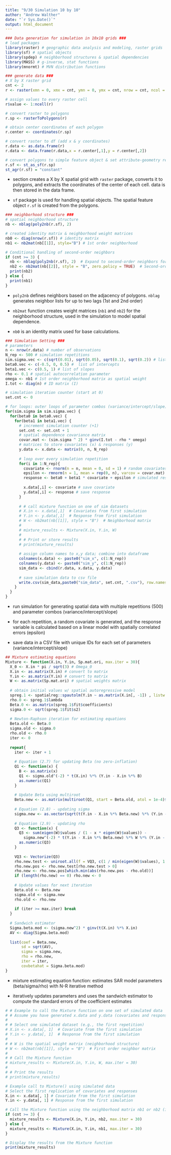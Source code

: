 ```yaml
---
title: "9/30 Simulation 10 by 10"
author: "Andrew Walther"
date: "`r Sys.Date()`"
output: html_document
---
```


```r
### Data generation for simulation in 10x10 grids ###
# load packages
library(raster) # geographic data analysis and modeling, raster grids
library(sf) # spatial objects
library(spdep) # neighborhood structures & spatial dependencies
library(MASS) # g-inverse, stat functions
library(mnormt) # MVN distribution functions
```

```r
### generate data ###
# X by X raster grid
cnt <- 2
r <- raster(xmn = 0, xmx = cnt, ymn = 0, ymx = cnt, nrow = cnt, ncol = cnt)

# assign values to every raster cell
r$value <- 1:ncell(r)

# convert raster to polygons
r.sp <- rasterToPolygons(r)

# obtain center coordinates of each polygon
r.center <- coordinates(r.sp)

# convert raster to df (add x & y coordinates)
r.data <- as.data.frame(r)
r.data <- data.frame(r.data,x = r.center[,1],y = r.center[,2])

# convert polygons to simple feature object & set attribute-geometry relationship "constant"
r.sf <- st_as_sf(r.sp)
st_agr(r.sf) = "constant"
```

- section creates a X by X spatial grid with `raster` package, converts it to polygons, and extracts the coordinates of the center of each cell. data is then stored in the data frame.

- `sf` package is used for handling spatial objects. The spatial feature object `r.sf` is created from the polygons.

```r
### neighborhood structure ###
# spatial neighborhood structure
nb <- nblag(poly2nb(r.sf), 2)

# created identity matrix & neighborhood weight matrices
nb0 <- diag(nrow(r.sf)) # identity matrix
nb1 <- nb2mat(nb[[1]], style="B") # 1st order neighborhood

# Conditional handling of second-order neighbors
if (cnt >= 3) {
  nb <- nblag(poly2nb(r.sf), 2)  # Expand to second-order neighbors for cnt >= 3
  nb2 <- nb2mat(nb[[2]], style = "B", zero.policy = TRUE)  # Second-order neighborhood matrix
  print(nb2)
} else {
  print(nb1)
}
```

- `poly2nb` defines neighbors based on the adjacency of polygons. `nblag` generates neighbor lists for up to two lags (1st and 2nd order)

- `nb2mat` function creates weight matrices (`nb1` and `nb2`) for the neighborhood structure, used in the simulation to model spatial dependence.

- `nb0` is an identity matrix used for base calculations.

```r
### Simulation Setting ###
# parameters
n <- nrow(r.data) # number of observations
N_rep <- 500 # simulation repetitions
sim.sigma.vec <- c(sqrt(0.01), sqrt(0.05), sqrt(0.1), sqrt(0.2)) # list of simulation variances
beta0.vec <- c(-0.5, 0, 0.5) #  list of intercepts
beta1.vec <- c(0.5, 1) # list of slopes
rho <- 0.1 # spatial autocorrelation parameter
omega <- nb1 # 1st order neighborhood matrix as spatial weight
I.tot <- diag(n) # ID matrix (I)

# simulation iteration counter (start at 0)
set.cnt <- 0

# for loops: outer loops of parameter combos (variance/intercept/slope)
for(sim.sigma in sim.sigma.vec) {
  for(beta0 in beta0.vec) {
    for(beta1 in beta1.vec) {
      # increment simulation counter (+1)
      set.cnt <- set.cnt + 1 
      # spatial dependence covariance matrix
      covar.mat <- (sim.sigma ^ 2) * ginv(I.tot - rho * omega)
      # matrices to store covariates (x) & responses (y)
      y.data <- x.data <- matrix(0, n, N_rep)
      
      # loop over every simulation repetition
      for(i in 1:N_rep){
        covariate <- rnorm(n = n, mean = 0, sd = 1) # random covariates (length n)
        epsilon <- rmnorm(n = 1, mean = rep(0, n), varcov = covar.mat) # Spatially correlated error term
        response <- beta0 + beta1 * covariate + epsilon # simulated response (outcome value)
        
        x.data[,i] <- covariate # save covariate
        y.data[,i] <- response # save response
      }
      
      # # call mixture function on one of sim datasets
      # X.in <- x.data[,1]  # Covariates from first simulation
      # Y.in <- y.data[,1]  # Response from first simulation
      # W <- nb2mat(nb[[1]], style = "B")  # Neighborhood matrix
      # 
      # mixture_results <- Mixture(X.in, Y.in, W)
      # 
      # # Print or store results
      # print(mixture_results)
      
      # assign column names to x,y data; combine into dataframe
      colnames(x.data) <- paste0("sim_x", c(1:N_rep))
      colnames(y.data) <- paste0("sim_y", c(1:N_rep))
      sim_data <- cbind(r.data, x.data, y.data)
      
      # save simulation data to csv file
      write.csv(sim_data,paste0("sim_data", set.cnt, ".csv"), row.names = F) 
    } 
  } 
}
```

- run simulation for generating spatial data with multiple repetitions (500) and parameter combos (variance/intercept/slope)

- for each repetition, a random covariate is generated, and the response variable is calculated based on a linear model with spatially correlated errors (epsilon)

- save data in a CSV file with unique IDs for each set of parameters (variance/intercept/slope)

```r
## Mixture estimating equations
Mixture <- function(X.in, Y.in, Sp.mat.ori, max.iter = 30){
  X_0 <- X.in * pi / sqrt(3) # Omega_0
  X.in <- as.matrix(X.in) # convert to matrix
  Y.in <- as.matrix(Y.in) # convert to matrix
  W <- as.matrix(Sp.mat.ori) # spatial weights matrix
  
  # obtain initial values w/ spatial autoregressive model
  spreg.1 <- spatialreg::spautolm(Y.in ~ as.matrix(X.in[, -1]) , listw = mat2listw(W), family = "CAR", method="eigen")
  rho.0 <- spreg.1$lambda
  Beta.0 <- as.matrix(spreg.1$fit$coefficients)
  sigma.0 <- sqrt(spreg.1$fit$s2)
  
  # Newton-Raphson iteration for estimating equations
  Beta.old <- Beta.0
  sigma.old <- sigma.0
  rho.old <- rho.0
  iter <- 0
  
  repeat{
    iter <- iter + 1
    
    # Equation (2.7) for updating Beta (no zero-inflation)
    Q1 <- function(x) {
      B <- as.matrix(x)
      Q1 <- sigma.old^(-2) * t(X.in) %*% (Y.in - X.in %*% B)
      as.numeric(Q1)
    }
    
    # Update Beta using multiroot
    Beta.new <- as.matrix(multiroot(Q1, start = Beta.old, atol = 1e-4)$root)
    
    # Equation (2.8) - updating sigma
    sigma.new <- as.vector(sqrt(t(Y.in - X.in %*% Beta.new) %*% (Y.in - X.in %*% Beta.new) / n))
    
    # Equation (2.9) - updating rho
    Q3 <- function(x) {
      Q3 <- sum(eigen(W)$values / (1 - x * eigen(W)$values)) -
        sigma.new^(-2) * t(Y.in - X.in %*% Beta.new) %*% W %*% (Y.in - X.in %*% Beta.new)
      as.numeric(Q3)
    }
    
    VQ3 <- Vectorize(Q3)
    rho.new.test <- uniroot.all(f = VQ3, c(1 / min(eigen(W)$values), 1 / max(eigen(W)$values)))
    rho.new.pos <- rho.new.test[rho.new.test > 0]
    rho.new <- rho.new.pos[which.min(abs(rho.new.pos - rho.old))]
    if (length(rho.new) == 0) rho.new <- 0
    
    # Update values for next iteration
    Beta.old <- Beta.new
    sigma.old <- sigma.new
    rho.old <- rho.new
    
    if (iter >= max.iter) break
  }
  
  # Sandwich estimator
  Sigma.beta.mod <- (sigma.new^2) * ginv(t(X.in) %*% X.in)
  AV <- diag(Sigma.beta.mod)
  
  list(coef = Beta.new, 
       sd = sqrt(AV), 
       sigma = sigma.new, 
       rho = rho.new, 
       iter = iter, 
       covbetahat = Sigma.beta.mod)
}
```

- mixture estimating equation function: estimates SAR model parameters (beta/sigma/rho) with N-R iterative method

- iteratively updates parameters and uses the sandwich estimator to compute the standard errors of the coefficient estimates

```r
# # Example to call the Mixture function on one set of simulated data
# # Assume you have generated x.data and y.data (covariates and responses) as shown earlier
# 
# # Select one simulated dataset (e.g., the first repetition)
# X.in <- x.data[, 1]  # Covariate from the first simulation
# Y.in <- y.data[, 1]  # Response from the first simulation
# 
# # W is the spatial weight matrix (neighborhood structure)
# W <- nb2mat(nb[[1]], style = "B")  # First order neighbor matrix
# 
# # Call the Mixture function
# mixture_results <- Mixture(X.in, Y.in, W, max.iter = 30)
# 
# # Print the results
# print(mixture_results)
```

```r
# Example call to Mixture() using simulated data
# Select the first replication of covariates and responses
X.in <- x.data[, 1] # Covariate from the first simulation
Y.in <- y.data[, 1] # Response from the first simulation

# Call the Mixture function using the neighborhood matrix nb1 or nb2 (if available)
if (cnt >= 3) {
  mixture_results <- Mixture(X.in, Y.in, nb2, max.iter = 30)
} else {
  mixture_results <- Mixture(X.in, Y.in, nb1, max.iter = 30)
}

# Display the results from the Mixture function
print(mixture_results)
```

